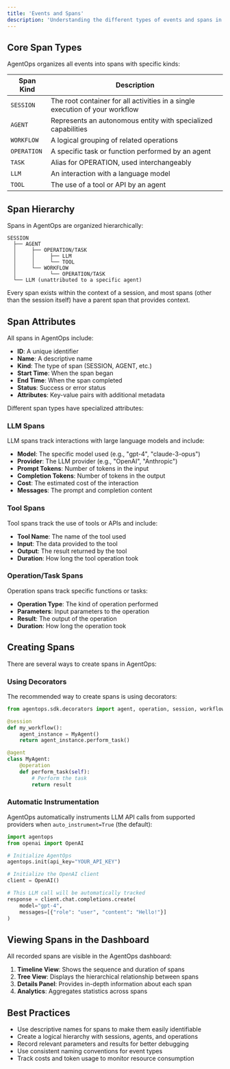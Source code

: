 ```yaml
---
title: 'Events and Spans'
description: 'Understanding the different types of events and spans in AgentOps'
---
```

## Core Span Types

AgentOps organizes all events into spans with specific kinds:

| Span Kind | Description |
|-----------|-------------|
| `SESSION` | The root container for all activities in a single execution of your workflow |
| `AGENT` | Represents an autonomous entity with specialized capabilities |
| `WORKFLOW` | A logical grouping of related operations |
| `OPERATION` | A specific task or function performed by an agent |
| `TASK` | Alias for OPERATION, used interchangeably |
| `LLM` | An interaction with a language model |
| `TOOL` | The use of a tool or API by an agent |

## Span Hierarchy

Spans in AgentOps are organized hierarchically:

```
SESSION
  ├── AGENT
  │     ├── OPERATION/TASK
  │     │     ├── LLM
  │     │     └── TOOL
  │     └── WORKFLOW
  │           └── OPERATION/TASK
  └── LLM (unattributed to a specific agent)
```

Every span exists within the context of a session, and most spans (other than the session itself) have a parent span that provides context.

## Span Attributes

All spans in AgentOps include:

- **ID**: A unique identifier
- **Name**: A descriptive name
- **Kind**: The type of span (SESSION, AGENT, etc.)
- **Start Time**: When the span began
- **End Time**: When the span completed
- **Status**: Success or error status
- **Attributes**: Key-value pairs with additional metadata

Different span types have specialized attributes:

### LLM Spans

LLM spans track interactions with large language models and include:

- **Model**: The specific model used (e.g., "gpt-4", "claude-3-opus")
- **Provider**: The LLM provider (e.g., "OpenAI", "Anthropic")
- **Prompt Tokens**: Number of tokens in the input
- **Completion Tokens**: Number of tokens in the output
- **Cost**: The estimated cost of the interaction
- **Messages**: The prompt and completion content

### Tool Spans

Tool spans track the use of tools or APIs and include:

- **Tool Name**: The name of the tool used
- **Input**: The data provided to the tool
- **Output**: The result returned by the tool
- **Duration**: How long the tool operation took

### Operation/Task Spans

Operation spans track specific functions or tasks:

- **Operation Type**: The kind of operation performed
- **Parameters**: Input parameters to the operation
- **Result**: The output of the operation
- **Duration**: How long the operation took

## Creating Spans

There are several ways to create spans in AgentOps:

### Using Decorators

The recommended way to create spans is using decorators:

```python
from agentops.sdk.decorators import agent, operation, session, workflow, task

@session
def my_workflow():
    agent_instance = MyAgent()
    return agent_instance.perform_task()

@agent
class MyAgent:
    @operation
    def perform_task(self):
        # Perform the task
        return result
```

### Automatic Instrumentation

AgentOps automatically instruments LLM API calls from supported providers when `auto_instrument=True` (the default):

```python
import agentops
from openai import OpenAI

# Initialize AgentOps
agentops.init(api_key="YOUR_API_KEY")

# Initialize the OpenAI client
client = OpenAI()

# This LLM call will be automatically tracked
response = client.chat.completions.create(
    model="gpt-4",
    messages=[{"role": "user", "content": "Hello!"}]
)
```

## Viewing Spans in the Dashboard

All recorded spans are visible in the AgentOps dashboard:

1. **Timeline View**: Shows the sequence and duration of spans
2. **Tree View**: Displays the hierarchical relationship between spans
3. **Details Panel**: Provides in-depth information about each span
4. **Analytics**: Aggregates statistics across spans

## Best Practices

- Use descriptive names for spans to make them easily identifiable
- Create a logical hierarchy with sessions, agents, and operations
- Record relevant parameters and results for better debugging
- Use consistent naming conventions for event types
- Track costs and token usage to monitor resource consumption

<script type="module" src="/scripts/github_stars.js"></script>
<script type="module" src="/scripts/scroll-img-fadein-animation.js"></script>
<script type="module" src="/scripts/button_heartbeat_animation.js"></script>